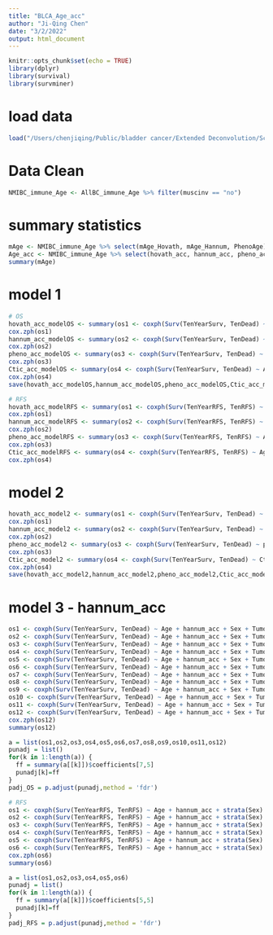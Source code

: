 ```yaml
---
title: "BLCA_Age_acc"
author: "Ji-Qing Chen"
date: "3/2/2022"
output: html_document
---
```


```r
knitr::opts_chunk$set(echo = TRUE)
library(dplyr)
library(survival)
library(survminer)
```

# load data
```r
load("/Users/chenjiqing/Public/bladder cancer/Extended Deconvolution/Script/Age_acc/Ctic_Project/AllBC_Age_acc2.RData") # immune cell already winsorized
```

# Data Clean
```r
NMIBC_immune_Age <- AllBC_immune_Age %>% filter(muscinv == "no")
```

# summary statistics
```r
mAge <- NMIBC_immune_Age %>% select(mAge_Hovath, mAge_Hannum, PhenoAge)
Age_acc <- NMIBC_immune_Age %>% select(hovath_acc, hannum_acc, pheno_acc)
summary(mAge)
```

# model 1
```r
# OS
hovath_acc_modelOS <- summary(os1 <- coxph(Surv(TenYearSurv, TenDead) ~ Age + hovath_acc + Sex + Tumor_grade + Smoking_status + BCG, data=NMIBC_immune_Age))
cox.zph(os1)
hannum_acc_modelOS <- summary(os2 <- coxph(Surv(TenYearSurv, TenDead) ~ Age + hannum_acc + Sex + Tumor_grade + Smoking_status + BCG, data=NMIBC_immune_Age))
cox.zph(os2)
pheno_acc_modelOS <- summary(os3 <- coxph(Surv(TenYearSurv, TenDead) ~ Age + pheno_acc + Sex + Tumor_grade + Smoking_status + BCG, data=NMIBC_immune_Age))
cox.zph(os3)
Ctic_acc_modelOS <- summary(os4 <- coxph(Surv(TenYearSurv, TenDead) ~ Age + Ctic_acc + Sex + Tumor_grade + Smoking_status + BCG, data=NMIBC_immune_Age))
cox.zph(os4)
save(hovath_acc_modelOS,hannum_acc_modelOS,pheno_acc_modelOS,Ctic_acc_modelOS, file = "/Users/chenjiqing/Public/bladder cancer/Extended Deconvolution/Script/Age_acc/Ctic_Project/NMIBC_Age_acc_model1.RData")

# RFS
hovath_acc_modelRFS <- summary(os1 <- coxph(Surv(TenYearRFS, TenRFS) ~ Age + hovath_acc + strata(Sex) + Tumor_grade + Smoking_status + strata(BCG), data=NMIBC_immune_Age))
cox.zph(os1)
hannum_acc_modelRFS <- summary(os2 <- coxph(Surv(TenYearRFS, TenRFS) ~ Age + hannum_acc + strata(Sex) + Tumor_grade + Smoking_status + strata(BCG), data=NMIBC_immune_Age))
cox.zph(os2)
pheno_acc_modelRFS <- summary(os3 <- coxph(Surv(TenYearRFS, TenRFS) ~ Age + pheno_acc + strata(Sex) + Tumor_grade + Smoking_status + strata(BCG), data=NMIBC_immune_Age))
cox.zph(os3)
Ctic_acc_modelRFS <- summary(os4 <- coxph(Surv(TenYearRFS, TenRFS) ~ Age + Ctic_acc + strata(Sex) + Tumor_grade + Smoking_status + strata(BCG), data=NMIBC_immune_Age))
cox.zph(os4)
```

# model 2
```r
hovath_acc_model2 <- summary(os1 <- coxph(Surv(TenYearSurv, TenDead) ~ hovath_acc + Sex + Bnv + CD4mem + CD4nv + CD8mem + Neu + NK, data=NMIBC_immune_Age))
cox.zph(os1)
hannum_acc_model2 <- summary(os2 <- coxph(Surv(TenYearSurv, TenDead) ~ hannum_acc + Sex + Bnv + CD4mem + CD4nv + CD8mem + Neu + NK, data=NMIBC_immune_Age))
cox.zph(os2)
pheno_acc_model2 <- summary(os3 <- coxph(Surv(TenYearSurv, TenDead) ~ pheno_acc + Sex + Bnv + CD4mem + CD4nv + CD8mem + Neu + NK, data=NMIBC_immune_Age))
cox.zph(os3)
Ctic_acc_model2 <- summary(os4 <- coxph(Surv(TenYearSurv, TenDead) ~ Ctic_acc + Sex + Bnv + CD4mem + CD4nv + CD8mem + Neu + NK, data=NMIBC_immune_Age))
cox.zph(os4)
save(hovath_acc_model2,hannum_acc_model2,pheno_acc_model2,Ctic_acc_model2, file = "/Users/chenjiqing/Downloads/Ctic_Project_JQ/Ctic_Project/NMIBC_Age_acc_model2.RData")
```

# model 3 - hannum_acc
```r
os1 <- coxph(Surv(TenYearSurv, TenDead) ~ Age + hannum_acc + Sex + Tumor_grade + Smoking_status + BCG + NLR, data=NMIBC_immune_Age)
os2 <- coxph(Surv(TenYearSurv, TenDead) ~ Age + hannum_acc + Sex + Tumor_grade + Smoking_status + BCG + Bmem, data=NMIBC_immune_Age)
os3 <- coxph(Surv(TenYearSurv, TenDead) ~ Age + hannum_acc + Sex + Tumor_grade + Smoking_status + BCG + Bnv, data=NMIBC_immune_Age)
os4 <- coxph(Surv(TenYearSurv, TenDead) ~ Age + hannum_acc + Sex + Tumor_grade + Smoking_status + BCG + CD4mem, data=NMIBC_immune_Age)
os5 <- coxph(Surv(TenYearSurv, TenDead) ~ Age + hannum_acc + Sex + Tumor_grade + Smoking_status + BCG + CD4nv, data=NMIBC_immune_Age)
os6 <- coxph(Surv(TenYearSurv, TenDead) ~ Age + hannum_acc + Sex + Tumor_grade + Smoking_status + BCG + CD8mem, data=NMIBC_immune_Age)
os7 <- coxph(Surv(TenYearSurv, TenDead) ~ Age + hannum_acc + Sex + Tumor_grade + Smoking_status + BCG + CD8nv, data=NMIBC_immune_Age)
os8 <- coxph(Surv(TenYearSurv, TenDead) ~ Age + hannum_acc + Sex + Tumor_grade + Smoking_status + BCG + Mono, data=NMIBC_immune_Age)
os9 <- coxph(Surv(TenYearSurv, TenDead) ~ Age + hannum_acc + Sex + Tumor_grade + Smoking_status + BCG + Neu, data=NMIBC_immune_Age)
os10 <- coxph(Surv(TenYearSurv, TenDead) ~ Age + hannum_acc + Sex + Tumor_grade + Smoking_status + BCG + Treg, data=NMIBC_immune_Age)
os11 <- coxph(Surv(TenYearSurv, TenDead) ~ Age + hannum_acc + Sex + Tumor_grade + Smoking_status + BCG + NK, data=NMIBC_immune_Age)
os12 <- coxph(Surv(TenYearSurv, TenDead) ~ Age + hannum_acc + Sex + Tumor_grade + Smoking_status + BCG + Bas, data=NMIBC_immune_Age)
cox.zph(os12)
summary(os12)

a = list(os1,os2,os3,os4,os5,os6,os7,os8,os9,os10,os11,os12)
punadj = list()
for(k in 1:length(a)) {
  ff = summary(a[[k]])$coefficients[7,5]
  punadj[k]=ff
}
padj_OS = p.adjust(punadj,method = 'fdr')

# RFS
os1 <- coxph(Surv(TenYearRFS, TenRFS) ~ Age + hannum_acc + strata(Sex) + Tumor_grade + Smoking_status + strata(BCG) + NLR, data=NMIBC_immune_Age)
os2 <- coxph(Surv(TenYearRFS, TenRFS) ~ Age + hannum_acc + strata(Sex) + Tumor_grade + Smoking_status + strata(BCG) + CD4mem, data=NMIBC_immune_Age)
os3 <- coxph(Surv(TenYearRFS, TenRFS) ~ Age + hannum_acc + strata(Sex) + Tumor_grade + Smoking_status + strata(BCG) + CD4nv, data=NMIBC_immune_Age)
os4 <- coxph(Surv(TenYearRFS, TenRFS) ~ Age + hannum_acc + strata(Sex) + Tumor_grade + Smoking_status + strata(BCG) + Mono, data=NMIBC_immune_Age)
os5 <- coxph(Surv(TenYearRFS, TenRFS) ~ Age + hannum_acc + strata(Sex) + Tumor_grade + Smoking_status + strata(BCG) + Neu, data=NMIBC_immune_Age)
os6 <- coxph(Surv(TenYearRFS, TenRFS) ~ Age + hannum_acc + strata(Sex) + Tumor_grade + Smoking_status + strata(BCG) + Treg, data=NMIBC_immune_Age)
cox.zph(os6)
summary(os6)

a = list(os1,os2,os3,os4,os5,os6)
punadj = list()
for(k in 1:length(a)) {
  ff = summary(a[[k]])$coefficients[5,5]
  punadj[k]=ff
}
padj_RFS = p.adjust(punadj,method = 'fdr')

```

